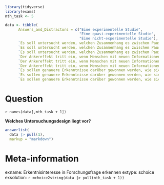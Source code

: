 
```r
library(tidyverse)
library(exams)
nth_task <- 5

data <- tibble(
      Answers_and_Distractors = c("Eine experimentelle Studie",
                                  "Eine quasi-experimentelle Studie",
                                  "Eine nicht-experimentelle Studie"),
      `Es soll untersucht werden, welchen Zusammenhang es zwischen Pausen beim Lernen und der Lernleistung gibt. Dazu werden die Studierenden eines Seminars während ihrer Lernzeit beobachtet. Es wird registriert, wie viel Zeit sie für das Lernen der Inhalte aufwenden und wie viele Lernpausen sie machen. Die Lernleistung wird anhand der erreichten Punktzahl in einer Abschlussklausur bewertet.` =  c(F,F,T), # adjust line 132 if coded 0/1 #1
      `Es soll untersucht werden, welchen Zusammenhang es zwischen Pausen beim Lernen und der Lernleistung gibt. Dazu werden Studentinnen und Studenten eines Seminars miteinander verglichen. Die Studentinnen werden aufgefordert nach jeweils 30 Minuten Lernzeit eine Pause von 5 Minuten einzulegen. Die Studenten sollen die Zeit ohne Unterbrechung zum Lernen nutzen. Zusätzlich wird die Lernzeit erfasst. Die Lernleistung wird anhand der erreichten Punktzahl in einer Abschlussklausur bewertet.` =  c(F,T,F), #2
      `Es soll untersucht werden, welchen Zusammenhang es zwischen Pausen beim Lernen und der Lernleistung gibt. Dazu werden die Studierenden in einem Seminar zufällig in zwei Gruppen zugeteilt. Die Gesamtlernzeit wird für beide Gruppen auf 3 h begrenzt. Gruppe 1 soll nach jeweils 30 Minuten eine Pause von 5 Minuten machen, Gruppe 2 soll die Zeit ohne Unterbrechung zum Lernen nutzen. Die Lernleistung wird anhand der erreichten Punktzahl in einer Abschlussklausur bewertet.` =  c(T,F,F),#3
      `Der Ankereffekt tritt ein, wenn Menschen mit neuen Informationen (z. B. Zahlenwerten) konfrontiert werden, die sie unbewusst als Anker nutzen, um daran ihre eigene Einschätzung zu orientieren. Es soll untersucht werden, ob die Zweitkorrektur von Abituraufsätzen im Fach Deutsch durch den Ankereffekt verfälscht wird, wenn die Erstkorrekturnote bekannt ist. Dazu werden in einer repräsentative Stichprobe von Deutschlehrkräften die gleichen fünf Deutschaufsätze samt Erstkorrektur mit der Bitte um Zweitkorrektur vorgelegt. Anschließend beantworten die Lehrkräfte in einem standardisierten Fragebogen, ob sie bei der Beurteilung von der Erstkorrektur beeinflusst wurden.` =  c(F,F,T), #4
      `Der Ankereffekt tritt ein, wenn Menschen mit neuen Informationen (z. B. Zahlenwerten) konfrontiert werden, die sie unbewusst als Anker nutzen, um daran ihre eigene Einschätzung zu orientieren. Es soll untersucht werden, ob die Zweitkorrektur von Abituraufsätzen im Fach Deutsch durch den Ankereffekt verfälscht wird, wenn die Erstkorrekturnote bekannt ist. Dazu werden Lehrer*innen zufällig in zwei Experimentalgruppen eingeteilt. Eine Gruppe erhält Deutschaufsätze mit einer angeblich guten Erstkorrekturnote (Note 2). Die andere Gruppe erhält dieselben Deutschaufsätze jedoch unter Angabe einer schlechten Erstkorrekturnote (Note 5). Es wird untersucht, ob eine bessere Note für Arbeiten mit der angeblichen guten Erstkorrekturnote als mit der angeblich schlechten Erstkorrekturnote vergeben werden.` =  c(T,F,F),#5
      `Der Ankereffekt tritt ein, wenn Menschen mit neuen Informationen (z. B. Zahlenwerten) konfrontiert werden, die sie unbewusst als Anker nutzen, um daran ihre eigene Einschätzung zu orientieren. Es soll untersucht werden, ob die Zweitkorrektur von Abituraufsätzen im Fach Deutsch durch den Ankereffekt verfälscht wird, wenn die Erstkorrekturnote bekannt ist. Der Einfachheit halber bilden die Lehrkräfte an Schule A die eine Experimentalgruppe und die Lehrkräfte an Schule B die zweite Experimentalgruppe. Eine Gruppe erhält Deutschaufsätze mit einer angeblich guten Erstkorrekturnote (Note 2). Die andere Gruppe erhält dieselben Deutschaufsätze jedoch unter Angabe einer schlechten Erstkorrekturnote (Note 5). Es wird untersucht, ob eine bessere Note für Arbeiten mit der angeblichen guten Erstkorrekturnote als mit der angeblich schlechten Erstkorrekturnote vergeben werden.` =  c(F,T,F),#6
      `Es sollen genauere Erkenntnisse darüber gewonnen werden, wie sich die Stressbewältigung bei Lehrkräften verbessern lässt. Dazu werden umfangreiche Fragebögen zu Persönlichkeitsmerkmalen, Wissen zu Stressbewältigungsstrategien sowie eigenem Stressempfinden bei Lehrkräften mit und ohne vorherige Burnout-Diagnose miteinander verglichen.` =  c(F,F,T),#7
      `Es sollen genauere Erkenntnisse darüber gewonnen werden, wie sich die Stressbewältigung bei Lehrkräften verbessern lässt. Dazu werden aus einem Pool interessierter Lehrkräfte zufällig 30 Personen ausgewählt und zu einem Stressbewältigungstraining eingeladen. Die nicht eingeladenen Lehrkräfte wurden als Kontrollgruppe genutzt. Beim Training wird umfangreiches Wissen zur Entstehung von Stress und zu Stressbewältigungsstrategien angeboten und in kleineren Gruppenübungen vertieft. Längsschnittlich werden die Teilnehmenden zu ihrem eigenen Stressempfinden im Beruf befragt und mit der Kontrollstichprobe verglichen.` =  c(T,F,F),#8
      `Es sollen genauere Erkenntnisse darüber gewonnen werden, wie sich die Stressbewältigung bei Lehrkräften verbessern lässt. Dazu wird auf einer Fortbildung zum Thema Burnout für alle Teilnehmenden ein Stressbewältigungstraining in Kleingruppen durchgeführt. Die Kontrollstichprobe wurde auf einer Fortbildung für Inklusion für die Studie ausgewählt. Längsschnittlich werden die Teilnehmenden anschließend zu ihrem eigenen Stressempfinden im Beruf befragt und mit der Kontrollstichprobe verglichen.` =  c(F,T,F))


```


Question
========
`r names(data[,nth_task + 1])`

**Welches Untersuchungsdesign liegt vor?** 

  
```r
answerlist(
  data |> pull(1),
  markup = "markdown")
```




Meta-information
================
exname: Erkentnisinteresse in Forschungsfrage erkennen
extype: schoice
exsolution: `r mchoice2string(data |> pull(nth_task + 1))`